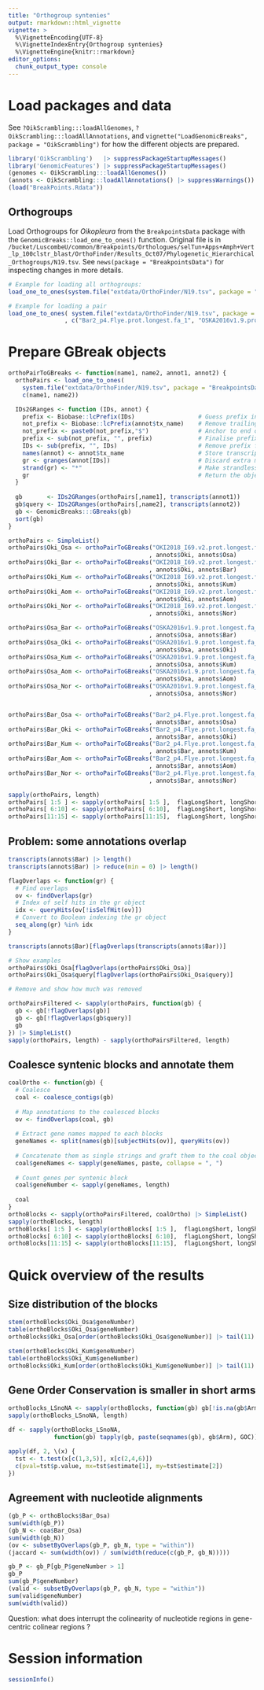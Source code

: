 ```yaml
---
title: "Orthogroup syntenies"
output: rmarkdown::html_vignette
vignette: >
  %\VignetteEncoding{UTF-8}
  %\VignetteIndexEntry{Orthogroup syntenies}
  %\VignetteEngine{knitr::rmarkdown}
editor_options: 
  chunk_output_type: console
---
```


Load packages and data
======================

See `?OikScrambling:::loadAllGenomes`, `?OikScrambling:::loadAllAnnotations`,
and `vignette("LoadGenomicBreaks", package = "OikScrambling")` for how the
different objects are prepared.

```r
library('OikScrambling')   |> suppressPackageStartupMessages()
library('GenomicFeatures') |> suppressPackageStartupMessages()
(genomes <- OikScrambling:::loadAllGenomes())
(annots <- OikScrambling:::loadAllAnnotations() |> suppressWarnings())
(load("BreakPoints.Rdata"))
```

Orthogroups
-----------

Load Orthogroups for _Oikopleura_ from the `BreakpointsData` package with the
`GenomicBreaks::load_one_to_ones()` function.  Original file is in
`/bucket/LuscombeU/common/Breakpoints/Orthologues/selTun+Apps+Amph+Vert_lp_100clstr_blast/OrthoFinder/Results_Oct07/Phylogenetic_Hierarchical_Orthogroups/N19.tsv`.
See `news(package = "BreakpointsData")` for inspecting changes in more details.

```r
# Example for loading all orthogroups:
load_one_to_ones(system.file("extdata/OrthoFinder/N19.tsv", package = "BreakpointsData"))

# Example for loading a pair
load_one_to_ones( system.file("extdata/OrthoFinder/N19.tsv", package = "BreakpointsData")
                , c("Bar2_p4.Flye.prot.longest.fa_1", "OSKA2016v1.9.prot.longest.fa_1"))
```


Prepare GBreak objects
======================

```r
orthoPairToGBreaks <- function(name1, name2, annot1, annot2) {
  orthoPairs <- load_one_to_ones(
    system.file("extdata/OrthoFinder/N19.tsv", package = "BreakpointsData"),
    c(name1, name2))

  IDs2GRanges <- function (IDs, annot) {
    prefix <- Biobase::lcPrefix(IDs)                  # Guess prefix in transcript IDs from HOG files
    not_prefix <- Biobase::lcPrefix(annot$tx_name)    # Remove trailing characters that are part of the name
    not_prefix <- paste0(not_prefix,"$")              # Anchor to end of the string
    prefix <- sub(not_prefix, "", prefix)             # Finalise prefix
    IDs <- sub(prefix, "", IDs)                       # Remove prefix from IDS
    names(annot) <- annot$tx_name                     # Store transcript name in names slot
    gr <- granges(annot[IDs])                         # Discard extra metadata and sort by ID
    strand(gr) <- "*"                                 # Make strandless
    gr                                                # Return the object
  }
  
  gb       <- IDs2GRanges(orthoPairs[,name1], transcripts(annot1))
  gb$query <- IDs2GRanges(orthoPairs[,name2], transcripts(annot2))
  gb <- GenomicBreaks:::GBreaks(gb)
  sort(gb)
}

orthoPairs <- SimpleList()
orthoPairs$Oki_Osa <- orthoPairToGBreaks("OKI2018_I69.v2.prot.longest.fa_1", "OSKA2016v1.9.prot.longest.fa_1"
                                        , annots$Oki, annots$Osa)
orthoPairs$Oki_Bar <- orthoPairToGBreaks("OKI2018_I69.v2.prot.longest.fa_1", "Bar2_p4.Flye.prot.longest.fa_1"
                                        , annots$Oki, annots$Bar)
orthoPairs$Oki_Kum <- orthoPairToGBreaks("OKI2018_I69.v2.prot.longest.fa_1", "KUM-M3-7f.prot.longest.fa_1"
                                        , annots$Oki, annots$Kum)
orthoPairs$Oki_Aom <- orthoPairToGBreaks("OKI2018_I69.v2.prot.longest.fa_1", "AOM-5-5f.prot.longest.fa_1"
                                        , annots$Oki, annots$Aom)
orthoPairs$Oki_Nor <- orthoPairToGBreaks("OKI2018_I69.v2.prot.longest.fa_1", "OdB3.v1.0.prot.fa_1.nohaplo"
                                        , annots$Oki, annots$Nor)

orthoPairs$Osa_Bar <- orthoPairToGBreaks("OSKA2016v1.9.prot.longest.fa_1", "Bar2_p4.Flye.prot.longest.fa_1"
                                        , annots$Osa, annots$Bar)
orthoPairs$Osa_Oki <- orthoPairToGBreaks("OSKA2016v1.9.prot.longest.fa_1", "OKI2018_I69.v2.prot.longest.fa_1"
                                        , annots$Osa, annots$Oki)
orthoPairs$Osa_Kum <- orthoPairToGBreaks("OSKA2016v1.9.prot.longest.fa_1", "KUM-M3-7f.prot.longest.fa_1"
                                        , annots$Osa, annots$Kum)
orthoPairs$Osa_Aom <- orthoPairToGBreaks("OSKA2016v1.9.prot.longest.fa_1", "AOM-5-5f.prot.longest.fa_1"
                                        , annots$Osa, annots$Aom)
orthoPairs$Osa_Nor <- orthoPairToGBreaks("OSKA2016v1.9.prot.longest.fa_1", "OdB3.v1.0.prot.fa_1.nohaplo"
                                        , annots$Osa, annots$Nor)


orthoPairs$Bar_Osa <- orthoPairToGBreaks("Bar2_p4.Flye.prot.longest.fa_1", "OSKA2016v1.9.prot.longest.fa_1"
                                        , annots$Bar, annots$Osa)
orthoPairs$Bar_Oki <- orthoPairToGBreaks("Bar2_p4.Flye.prot.longest.fa_1", "OKI2018_I69.v2.prot.longest.fa_1"
                                        , annots$Bar, annots$Oki)
orthoPairs$Bar_Kum <- orthoPairToGBreaks("Bar2_p4.Flye.prot.longest.fa_1", "KUM-M3-7f.prot.longest.fa_1"
                                        , annots$Bar, annots$Kum)
orthoPairs$Bar_Aom <- orthoPairToGBreaks("Bar2_p4.Flye.prot.longest.fa_1", "AOM-5-5f.prot.longest.fa_1"
                                        , annots$Bar, annots$Aom)
orthoPairs$Bar_Nor <- orthoPairToGBreaks("Bar2_p4.Flye.prot.longest.fa_1", "OdB3.v1.0.prot.fa_1.nohaplo"
                                        , annots$Bar, annots$Nor)

sapply(orthoPairs, length)
orthoPairs[ 1:5 ] <- sapply(orthoPairs[ 1:5 ],  flagLongShort, longShort$Oki)
orthoPairs[ 6:10] <- sapply(orthoPairs[ 6:10],  flagLongShort, longShort$Osa)
orthoPairs[11:15] <- sapply(orthoPairs[11:15],  flagLongShort, longShort$Bar)
```

Problem: some annotations overlap
---------------------------------

```r
transcripts(annots$Bar) |> length()
transcripts(annots$Bar) |> reduce(min = 0) |> length()

flagOverlaps <- function(gr) {
  # Find overlaps
  ov <- findOverlaps(gr)
  # Index of self hits in the gr object
  idx <- queryHits(ov[!isSelfHit(ov)])
  # Convert to Boolean indexing the gr object
  seq_along(gr) %in% idx
}

transcripts(annots$Bar)[flagOverlaps(transcripts(annots$Bar))]

# Show examples
orthoPairs$Oki_Osa[flagOverlaps(orthoPairs$Oki_Osa)]
orthoPairs$Oki_Osa$query[flagOverlaps(orthoPairs$Oki_Osa$query)]

# Remove and show how much was removed

orthoPairsFiltered <- sapply(orthoPairs, function(gb) {
  gb <- gb[!flagOverlaps(gb)]
  gb <- gb[!flagOverlaps(gb$query)]
  gb
}) |> SimpleList()
sapply(orthoPairs, length) - sapply(orthoPairsFiltered, length)
```


Coalesce syntenic blocks and annotate them
------------------------------------------

```r
coalOrtho <- function(gb) {
  # Coalesce
  coal <- coalesce_contigs(gb)
  
  # Map annotations to the coalesced blocks
  ov <- findOverlaps(coal, gb)
  
  # Extract gene names mapped to each blocks
  geneNames <- split(names(gb)[subjectHits(ov)], queryHits(ov))
  
  # Concatenate them as single strings and graft them to the coal object
  coal$geneNames <- sapply(geneNames, paste, collapse = ", ")
  
  # Count genes per syntenic block
  coal$geneNumber <- sapply(geneNames, length)
  
  coal
}
orthoBlocks <- sapply(orthoPairsFiltered, coalOrtho) |> SimpleList()
sapply(orthoBlocks, length)
orthoBlocks[ 1:5 ] <- sapply(orthoBlocks[ 1:5 ],  flagLongShort, longShort$Oki)
orthoBlocks[ 6:10] <- sapply(orthoBlocks[ 6:10],  flagLongShort, longShort$Osa)
orthoBlocks[11:15] <- sapply(orthoBlocks[11:15],  flagLongShort, longShort$Bar)
```


Quick overview of the results
=============================

Size distribution of the blocks
-------------------------------

```r
stem(orthoBlocks$Oki_Osa$geneNumber)
table(orthoBlocks$Oki_Osa$geneNumber)
orthoBlocks$Oki_Osa[order(orthoBlocks$Oki_Osa$geneNumber)] |> tail(11)

stem(orthoBlocks$Oki_Kum$geneNumber)
table(orthoBlocks$Oki_Kum$geneNumber)
orthoBlocks$Oki_Kum[order(orthoBlocks$Oki_Kum$geneNumber)] |> tail(11)
```

Gene Order Conservation is smaller in short arms
------------------------------------------------

```r
orthoBlocks_LSnoNA <- sapply(orthoBlocks, function(gb) gb[!is.na(gb$Arm)]) |> SimpleList()
sapply(orthoBlocks_LSnoNA, length)

df <- sapply(orthoBlocks_LSnoNA,
             function(gb) tapply(gb, paste(seqnames(gb), gb$Arm), GOC))

apply(df, 2, \(x) {
  tst <- t.test(x[c(1,3,5)], x[c(2,4,6)])
  c(pval=tst$p.value, mx=tst$estimate[1], my=tst$estimate[2])
}) 
```

Agreement with nucleotide alignments
------------------------------------

```r
(gb_P <- orthoBlocks$Bar_Osa)
sum(width(gb_P))
(gb_N <- coa$Bar_Osa)
sum(width(gb_N))
(ov <- subsetByOverlaps(gb_P, gb_N, type = "within"))
(jaccard <- sum(width(ov)) / sum(width(reduce(c(gb_P, gb_N)))))

gb_P <- gb_P[gb_P$geneNumber > 1]
gb_P
sum(gb_P$geneNumber)
(valid <- subsetByOverlaps(gb_P, gb_N, type = "within"))
sum(valid$geneNumber)
sum(width(valid))
```

Question: what does interrupt the colinearity of nucleotide regions in gene-centric
colinear regions ?

# Session information

```r
sessionInfo()
```
